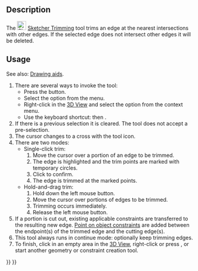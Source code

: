 <languages/>
<translate>

<!--T:13-->
{{Docnav
|[[Sketcher_CreateChamfer|Chamfer]]
|[[Sketcher_Split|Split]]
|[[Sketcher_Workbench|Sketcher]]
|IconL=Sketcher_CreateChamfer.svg
|IconR=Sketcher_Split.svg
|IconC=Workbench_Sketcher.svg
}}

<!--T:1-->
{{GuiCommand
|Name=Sketcher Trimming
|MenuLocation=Sketch → Sketcher tools → Trim edge
|Workbenches=[[Sketcher_Workbench|Sketcher]]
|Shortcut={{KEY|G}} {{KEY|T}}
|Version=0.12
|SeeAlso=[[Sketcher_Split|Sketcher Split]], [[Sketcher_Extend|Sketcher Extend]]
}}

==Description== <!--T:2-->

<!--T:11-->
The [[Image:Sketcher_Trimming.svg|24px]] [[Sketcher_Trimming|Sketcher Trimming]] tool trims an edge at the nearest intersections with other edges. If the selected edge does not intersect other edges it will be deleted.

==Usage== <!--T:3-->

<!--T:17-->
See also: [[Sketcher_Workbench#Drawing_aids|Drawing aids]].

<!--T:8-->
# There are several ways to invoke the tool:
#* Press the {{Button|[[Image:Sketcher_Trimming.svg|16px]] [[Sketcher_Trimming|Trim edge]]}} button.
#* Select the {{MenuCommand|Sketcher → Sketcher tools → [[Image:Sketcher_Trimming.svg|16px]] Trim edge}} option from the menu.
#* Right-click in the [[3D_View|3D View]] and select the {{MenuCommand|[[Image:Sketcher_Trimming.svg|16px]] Trim edge}} option from the context menu.
#* Use the keyboard shortcut: {{KEY|G}} then {{KEY|T}}.
# If there is a previous selection it is cleared. The tool does not accept a pre-selection.
# The cursor changes to a cross with the tool icon.
# There are two modes:
#* Single-click trim:
#*# Move the cursor over a portion of an edge to be trimmed.
#*# The edge is highlighted and the trim points are marked with temporary circles.
#*# Click to confirm.
#*# The edge is trimmed at the marked points.
#* Hold-and-drag trim: {{Version|1.0}}
#*# Hold down the left mouse button.
#*# Move the cursor over portions of edges to be trimmed.
#*# Trimming occurs immediately.
#*# Release the left mouse button.
# If a portion is cut out, existing applicable constraints are transferred to the resulting new edge. [[Sketcher_ConstrainPointOnObject|Point on object constraints]] are added between the endpoint(s) of the trimmed edge and the cutting edge(s).
# This tool always runs in continue mode: optionally keep trimming edges.
# To finish, click in an empty area in the [[3D_View|3D View]], right-click or press {{KEY|Esc}}, or start another geometry or constraint creation tool.


<!--T:14-->
{{Docnav
|[[Sketcher_CreateChamfer|Chamfer]]
|[[Sketcher_Split|Split]]
|[[Sketcher_Workbench|Sketcher]]
|IconL=Sketcher_CreateChamfer.svg
|IconR=Sketcher_Split.svg
|IconC=Workbench_Sketcher.svg
}}

</translate>
{{Sketcher_Tools_navi{{#translation:}}}}
{{Userdocnavi{{#translation:}}}}